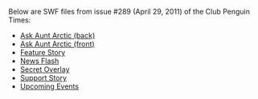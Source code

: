 {{NeedSWFs}}
Below are SWF files from issue #289 (April 29, 2011) of the Club Penguin Times:

*[[Media:News289AskAuntArcticBack.swf|Ask Aunt Arctic (back)]]
*[[Media:News289AskAuntArcticFront.swf|Ask Aunt Arctic (front)]]
*[[Media:News289FeatureStory.swf|Feature Story]]
*[[Media:News289NewsFlash.swf|News Flash]]
*[[Media:News289SecretOverlay.swf|Secret Overlay]]
*[[Media:News289SupportStory.swf|Support Story]]
*[[Media:News289UpcomingEvents.swf|Upcoming Events]]